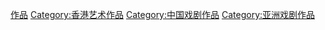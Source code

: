 [[Category:香港戲劇|作品]]
[[Category:香港艺术作品|Category:香港艺术作品]]
[[Category:中国戏剧作品|Category:中国戏剧作品]]
[[Category:亚洲戏剧作品|Category:亚洲戏剧作品]]